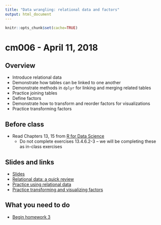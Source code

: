 ```yaml
---
title: "Data wrangling: relational data and factors"
output: html_document
---
```


```r
knitr::opts_chunk$set(cache=TRUE)
```

# cm006 - April 11, 2018

## Overview

* Introduce relational data
* Demonstrate how tables can be linked to one another
* Demonstrate methods in `dplyr` for linking and merging related tables
* Practice joining tables
* Define factors
* Demonstrate how to transform and reorder factors for visualizations
* Practice transforming factors

## Before class

* Read Chapters 13, 15 from [R for Data Science](http://r4ds.had.co.nz/)
    * Do not complete exercises 13.4.6.2-3 -- we will be completing these as in-class exercises

## Slides and links

* [Slides](extras/cm006_slides.html)
* [Relational data: a quick review](datawrangle_relational_data.html)
* [Practice using relational data](datawrangle_relational_data_exercise.html)
* [Practice transforming and visualizing factors](datawrangle_factors_exercise.html)

## What you need to do

* [Begin homework 3](hw03-wrangle-data.html)
